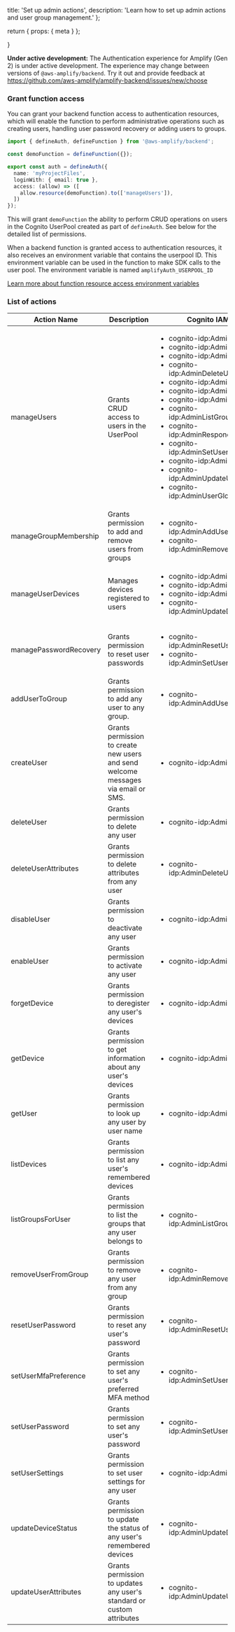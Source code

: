   title: 'Set up admin actions',
  description: 'Learn how to set up admin actions and user group management.'
};

  return {
    props: {
      meta
    }
  };

}

<Callout warning>

**Under active development:** The Authentication experience for Amplify (Gen 2) is under active development. The experience may change between versions of `@aws-amplify/backend`. Try it out and provide feedback at https://github.com/aws-amplify/amplify-backend/issues/new/choose

</Callout>

### Grant function access

You can grant your backend function access to authentication resources, which will enable the function to perform administrative operations such as creating users, handling user password recovery or adding users to groups.

```ts title="amplify/auth/resource.ts"
import { defineAuth, defineFunction } from '@aws-amplify/backend';

const demoFunction = defineFunction({});

export const auth = defineAuth({
  name: 'myProjectFiles',
  loginWith: { email: true },
  access: (allow) => ([
    allow.resource(demoFunction).to(['manageUsers']),
  ])
});
```

This will grant `demoFunction` the ability to perform CRUD operations on users in the Cognito UserPool created as part of `defineAuth`. See below for the detailed list of permissions.

When a backend function is granted access to authentication resources, it also receives an environment variable that contains the userpool ID. This environment variable can be used in the function to make SDK calls to the user pool. The environment variable is named `amplifyAuth_USERPOOL_ID`

[Learn more about function resource access environment variables](../functions/#resource-access)

### List of actions

|Action Name|Description|Cognito IAM Actions|
|-|-|-|
|manageUsers | Grants CRUD access to users in the UserPool | <ul><li>cognito-idp:AdminConfirmSignUp</li><li>cognito-idp:AdminCreateUser</li><li>cognito-idp:AdminDeleteUser</li><li>cognito-idp:AdminDeleteUserAttributes</li><li>cognito-idp:AdminDisableUser</li><li>cognito-idp:AdminEnableUser</li><li>cognito-idp:AdminGetUser</li><li>cognito-idp:AdminListGroupsForUser</li><li>cognito-idp:AdminRespondToAuthChallenge</li><li>cognito-idp:AdminSetUserMFAPreference</li><li>cognito-idp:AdminSetUserSettings</li><li>cognito-idp:AdminUpdateUserAttributes</li><li>cognito-idp:AdminUserGlobalSignOut</li></ul>|
|manageGroupMembership | Grants permission to add and remove users from groups | <ul><li>cognito-idp:AdminAddUserToGroup</li><li>cognito-idp:AdminRemoveUserFromGroup</li></ul>|
|manageUserDevices | Manages devices registered to users| <ul><li>cognito-idp:AdminForgetDevice</li><li>cognito-idp:AdminGetDevice</li><li>cognito-idp:AdminListDevices</li><li>cognito-idp:AdminUpdateDeviceStatus</li></ul>|
|managePasswordRecovery | Grants permission to reset user passwords | <ul><li>cognito-idp:AdminResetUserPassword</li><li>cognito-idp:AdminSetUserPassword</li></ul>| 
|addUserToGroup | Grants permission to add any user to any group. | <ul><li>cognito-idp:AdminAddUserToGroup</li></ul>
|createUser | Grants permission to create new users and send welcome messages via email or SMS. | <ul><li>cognito-idp:AdminCreateUser</li></ul>
|deleteUser | Grants permission to delete any user | <ul><li>cognito-idp:AdminDeleteUser</li></ul>
|deleteUserAttributes | Grants permission to delete attributes from any user | <ul><li>cognito-idp:AdminDeleteUserAttributes</li></ul>
|disableUser | Grants permission to deactivate any user | <ul><li>cognito-idp:AdminDisableUser</li></ul>
|enableUser | Grants permission to activate any user | <ul><li>cognito-idp:AdminEnableUser</li></ul>
|forgetDevice | Grants permission to deregister any user's devices | <ul><li>cognito-idp:AdminForgetDevice</li></ul>
|getDevice | Grants permission to get information about any user's devices | <ul><li>cognito-idp:AdminGetDevice</li></ul>
|getUser | Grants permission to look up any user by user name | <ul><li>cognito-idp:AdminGetUser</li></ul>
|listDevices | Grants permission to list any user's remembered devices | <ul><li>cognito-idp:AdminListDevices</li></ul>
|listGroupsForUser | Grants permission to list the groups that any user belongs to | <ul><li>cognito-idp:AdminListGroupsForUser</li></ul>
|removeUserFromGroup | Grants permission to remove any user from any group | <ul><li>cognito-idp:AdminRemoveUserFromGroup</li></ul>
|resetUserPassword | Grants permission to reset any user's password | <ul><li>cognito-idp:AdminResetUserPassword</li></ul>
|setUserMfaPreference | Grants permission to set any user's preferred MFA method | <ul><li>cognito-idp:AdminSetUserMFAPreference</li></ul>
|setUserPassword | Grants permission to set any user's password | <ul><li>cognito-idp:AdminSetUserPassword</li></ul>
|setUserSettings | Grants permission to set user settings for any user | <ul><li>cognito-idp:AdminSetUserSettings</li></ul>
|updateDeviceStatus | Grants permission to update the status of any user's remembered devices | <ul><li>cognito-idp:AdminUpdateDeviceStatus</li></ul>
|updateUserAttributes | Grants permission to updates any user's standard or custom attributes | <ul><li>cognito-idp:AdminUpdateUserAttributes</li></ul>
